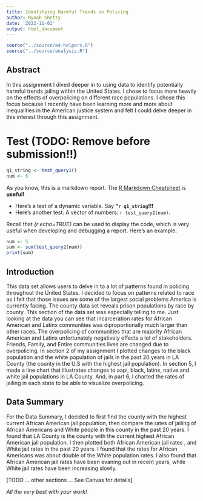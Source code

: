 ```yaml
---
title: Identifying Harmful Trends in Policing
author: Mynah Shetty
date: '2022-11-01'
output: html_document
---
```


```r
source("../source/a4-helpers.R")
source("../source/analysis.R")
```

## Abstract 
In this assignment I dived deeper in to using data to identify potentially harmful trends jailing within the United States. I chose to focus more heavily on the effects of overpolicing on different race populations. I chose this focus because I recently have been learning more and more about inequalities in the American justice system and felt I could delve deeper in this interest through this assignment.

# Test (TODO: Remove before submission!!)
```r
q1_string <- test_query1()
num <- 5
```
As you know, this is a markdown report. The [R Markdown Cheatsheet](https://www.rstudio.com/wp-content/uploads/2015/02/rmarkdown-cheatsheet.pdf) is **useful!**

* Here's a test of a dynamic variable. Say **"`r q1_string`!!!** 
* Here's another test. A vector
of numbers: `r test_query2(num)`.

Recall that _{r echo=TRUE}_ can be used to display the code, 
which is very useful when developing and debugging a report. Here's an example: 

```r
num <- 5
sum <- sum(test_query2(num))
print(sum)
```

## Introduction 
This data set allows users to delve in to a lot of patterns found in policing throughout the United States. I decided to focus on patterns related to race as I felt that those issues are some of the largest social problems America is currently facing. The county data set reveals prison populations by race by county. This section of the data set was especially telling to me. Just looking at the data you can see that incarceration rates for African American and Latinx communities was diproportionally much larger than other races. The overpolicing of communities that are majority African American and Latinx unfortunately negatively effects a lot of stakeholders. Friends, Family, and Entire communities lives are changed due to overpolicing. In section 2 of my assignment I plotted changes to the black population and the white population of jails in the past 20 years in LA County (the county in the U.S with the highest jail population). In section 5, I made a line chart that illustrates changes to aapi, black, latinx, native and white jail populations in LA County. And, in part 6, I charted the rates of jailing in each state to be able to visualize overpolicing.

## Data Summary 
For the Data Summary, I decided to first find the county with the highest current African American jail population, then compare the rates of jailing of African Americans and White people in this county in the past 20 years. I found that LA County is the county with the current highest African American jail population. I then plotted both African American jail rates , and White jail rates in the past 20 years. I found that the rates for African Americans was about double of the White population rates. I also found that African American jail rates have been evaning out in recent years, while White jail rates have been increasing slowly.

[TODO ... other sections ... See Canvas for details]

_All the very best with your work!_

